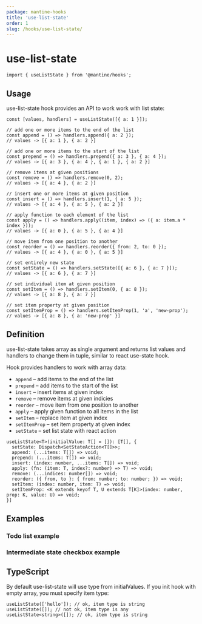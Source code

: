 ```yaml
---
package: mantine-hooks
title: 'use-list-state'
order: 1
slug: /hooks/use-list-state/
---
```



# use-list-state

<PageHeader
  source="mantine-hooks/src/hooks/use-list-state/use-list-state.ts"
  docs="hooks/use-list-state.mdx"
  package="@mantine/hooks"
/>

```tsx
import { useListState } from '@mantine/hooks';
```

## Usage

use-list-state hook provides an API to work work with list state:

```tsx
const [values, handlers] = useListState([{ a: 1 }]);

// add one or more items to the end of the list
const append = () => handlers.append({ a: 2 });
// values -> [{ a: 1 }, { a: 2 }]

// add one or more items to the start of the list
const prepend = () => handlers.prepend({ a: 3 }, { a: 4 });
// values -> [{ a: 3 }, { a: 4 }, { a: 1 }, { a: 2 }]

// remove items at given positions
const remove = () => handlers.remove(0, 2);
// values -> [{ a: 4 }, { a: 2 }]

// insert one or more items at given position
const insert = () => handlers.insert(1, { a: 5 });
// values -> [{ a: 4 }, { a: 5 }, { a: 2 }]

// apply function to each element of the list
const apply = () => handlers.apply((item, index) => ({ a: item.a * index }));
// values -> [{ a: 0 }, { a: 5 }, { a: 4 }]

// move item from one position to another
const reorder = () => handlers.reorder({ from: 2, to: 0 });
// values -> [{ a: 4 }, { a: 0 }, { a: 5 }]

// set entirely new state
const setState = () => handlers.setState([{ a: 6 }, { a: 7 }]);
// values -> [{ a: 6 }, { a: 7 }]

// set individual item at given position
const setItem = () => handlers.setItem(0, { a: 8 });
// values -> [{ a: 8 }, { a: 7 }]

// set item property at given position
const setItemProp = () => handlers.setItemProp(1, 'a', 'new-prop');
// values -> [{ a: 8 }, { a: 'new-prop' }]
```

## Definition

use-list-state takes array as single argument and returns list values and handlers to change them in tuple, similar to react use-state hook.

Hook provides handlers to work with array data:

- `append` – add items to the end of the list
- `prepend` – add items to the start of the list
- `insert` – insert items at given index
- `remove` – remove items at given indicies
- `reorder` – move item from one position to another
- `apply` – apply given function to all items in the list
- `setItem` – replace item at given index
- `setItemProp` – set item property at given index
- `setState` – set list state with react action

```tsx
useListState<T>(initialValue: T[] = []): [T[], {
  setState: Dispatch<SetStateAction<T[]>>;
  append: (...items: T[]) => void;
  prepend: (...items: T[]) => void;
  insert: (index: number, ...items: T[]) => void;
  apply: (fn: (item: T, index?: number) => T) => void;
  remove: (...indices: number[]) => void;
  reorder: ({ from, to }: { from: number; to: number; }) => void;
  setItem: (index: number, item: T) => void;
  setItemProp: <K extends keyof T, U extends T[K]>(index: number, prop: K, value: U) => void;
}]
```

## Examples

### Todo list example

<UseListStateDemo />

### Intermediate state checkbox example

<CheckboxIntermediateDemo />

## TypeScript

By default use-list-state will use type from initialValues.
If you init hook with empty array, you must specify item type:

```tsx
useListState(['hello']); // ok, item type is string
useListState([]); // not ok, item type is any
useListState<string>([]); // ok, item type is string
```
